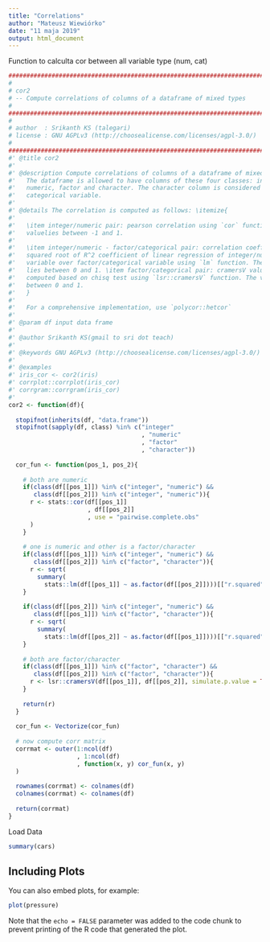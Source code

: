 ```yaml
---
title: "Correlations"
author: "Mateusz Wiewiórko"
date: "11 maja 2019"
output: html_document
---
```



Function to calculta cor between all variable type (num, cat)
```r
###############################################################################
#
# cor2
# -- Compute correlations of columns of a dataframe of mixed types
#
###############################################################################
#
# author  : Srikanth KS (talegari)
# license : GNU AGPLv3 (http://choosealicense.com/licenses/agpl-3.0/)
#
###############################################################################
#' @title cor2
#' 
#' @description Compute correlations of columns of a dataframe of mixed types. 
#'   The dataframe is allowed to have columns of these four classes: integer, 
#'   numeric, factor and character. The character column is considered as 
#'   categorical variable.
#'  
#' @details The correlation is computed as follows: \itemize{
#'   
#'   \item integer/numeric pair: pearson correlation using `cor` function. The 
#'   valuelies between -1 and 1.
#'   
#'   \item integer/numeric - factor/categorical pair: correlation coefficient or
#'   squared root of R^2 coefficient of linear regression of integer/numeric
#'   variable over factor/categorical variable using `lm` function. The value
#'   lies between 0 and 1. \item factor/categorical pair: cramersV value is
#'   computed based on chisq test using `lsr::cramersV` function. The value lies
#'   between 0 and 1.
#'   }
#' 
#'   For a comprehensive implementation, use `polycor::hetcor`
#'     
#' @param df input data frame
#' 
#' @author Srikanth KS(gmail to sri dot teach)
#' 
#' @keywords GNU AGPLv3 (http://choosealicense.com/licenses/agpl-3.0/)
#' 
#' @examples
#' iris_cor <- cor2(iris)
#' corrplot::corrplot(iris_cor)
#' corrgram::corrgram(iris_cor)
#'   
cor2 <- function(df){
  
  stopifnot(inherits(df, "data.frame"))
  stopifnot(sapply(df, class) %in% c("integer"
                                     , "numeric"
                                     , "factor"
                                     , "character"))
  
  cor_fun <- function(pos_1, pos_2){
    
    # both are numeric
    if(class(df[[pos_1]]) %in% c("integer", "numeric") &&
       class(df[[pos_2]]) %in% c("integer", "numeric")){
      r <- stats::cor(df[[pos_1]]
                      , df[[pos_2]]
                      , use = "pairwise.complete.obs"
      )
    }
    
    # one is numeric and other is a factor/character
    if(class(df[[pos_1]]) %in% c("integer", "numeric") &&
       class(df[[pos_2]]) %in% c("factor", "character")){
      r <- sqrt(
        summary(
          stats::lm(df[[pos_1]] ~ as.factor(df[[pos_2]])))[["r.squared"]])
    }
    
    if(class(df[[pos_2]]) %in% c("integer", "numeric") &&
       class(df[[pos_1]]) %in% c("factor", "character")){
      r <- sqrt(
        summary(
          stats::lm(df[[pos_2]] ~ as.factor(df[[pos_1]])))[["r.squared"]])
    }
    
    # both are factor/character
    if(class(df[[pos_1]]) %in% c("factor", "character") &&
       class(df[[pos_2]]) %in% c("factor", "character")){
      r <- lsr::cramersV(df[[pos_1]], df[[pos_2]], simulate.p.value = TRUE)
    }
    
    return(r)
  } 
  
  cor_fun <- Vectorize(cor_fun)
  
  # now compute corr matrix
  corrmat <- outer(1:ncol(df)
                   , 1:ncol(df)
                   , function(x, y) cor_fun(x, y)
  )
  
  rownames(corrmat) <- colnames(df)
  colnames(corrmat) <- colnames(df)
  
  return(corrmat)
}

```

Load Data
```r
summary(cars)
```

## Including Plots

You can also embed plots, for example:

```r
plot(pressure)
```

Note that the `echo = FALSE` parameter was added to the code chunk to prevent printing of the R code that generated the plot.
